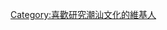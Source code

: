 {{Userbox
  |border-c = #8D2022
  |border-s = 1
  |id-c     = #b59b44
  |id-s     = 20
  |id-fc    = black
  |info-c   = #b59b44
  |info-s   = 10
  |info-fc  = white
  |id       = [[File:Shantou.jpg|45px]]
  |info     = 這個用戶喜歡研究'''[[潮汕文化|<span style="color: #e3d5bb;">潮汕文化</span>]]'''。
}}

[[Category:喜歡研究潮汕文化的維基人]]
